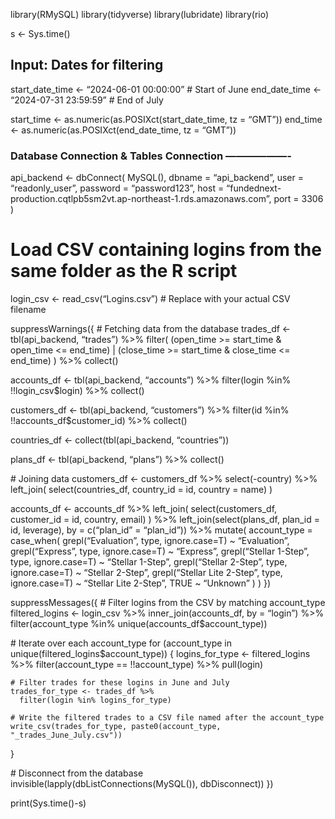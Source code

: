 library(RMySQL)
library(tidyverse)
library(lubridate)
library(rio)

s <- Sys.time()

## Input: Dates for filtering
start_date_time <- "2024-06-01 00:00:00"  # Start of June
end_date_time <- "2024-07-31 23:59:59"    # End of July

start_time <- as.numeric(as.POSIXct(start_date_time, tz = "GMT"))
end_time <- as.numeric(as.POSIXct(end_date_time, tz = "GMT"))

### Database Connection & Tables Connection -------------------
api_backend <- dbConnect(
  MySQL(),
  dbname = "api_backend",
  user = "readonly_user",
  password = "password123",
  host = "fundednext-production.cqtlpb5sm2vt.ap-northeast-1.rds.amazonaws.com",
  port = 3306
)

# Load CSV containing logins from the same folder as the R script
login_csv <- read_csv("Logins.csv")  # Replace with your actual CSV filename

suppressWarnings({
  # Fetching data from the database
  trades_df <- tbl(api_backend, "trades") %>%
    filter(
      (open_time >= start_time & open_time <= end_time) |
      (close_time >= start_time & close_time <= end_time)
    ) %>%
    collect()
  
  accounts_df <- tbl(api_backend, "accounts") %>%
    filter(login %in% !!login_csv$login) %>%
    collect()
  
  customers_df <- tbl(api_backend, "customers") %>%
    filter(id %in% !!accounts_df$customer_id) %>%
    collect()
  
  countries_df <- collect(tbl(api_backend, "countries"))
  
  plans_df <- tbl(api_backend, "plans") %>%
    collect()
  
  # Joining data
  customers_df <- customers_df %>%
    select(-country) %>%
    left_join(
      select(countries_df, country_id = id, country = name)
    )
  
  accounts_df <- accounts_df %>%
    left_join(
      select(customers_df, customer_id = id, country, email)
    ) %>%
    left_join(select(plans_df, plan_id = id, leverage), by = c("plan_id" = "plan_id")) %>%
    mutate(
      account_type = case_when(
        grepl("Evaluation", type, ignore.case=T) ~ "Evaluation",
        grepl("Express", type, ignore.case=T) ~ "Express",
        grepl("Stellar 1-Step", type, ignore.case=T) ~ "Stellar 1-Step",
        grepl("Stellar 2-Step", type, ignore.case=T) ~ "Stellar 2-Step",
        grepl("Stellar Lite 2-Step", type, ignore.case=T) ~ "Stellar Lite 2-Step",
        TRUE ~ "Unknown"
      )
    )
})

suppressMessages({
  # Filter logins from the CSV by matching account_type
  filtered_logins <- login_csv %>%
    inner_join(accounts_df, by = "login") %>%
    filter(account_type %in% unique(accounts_df$account_type))
  
  # Iterate over each account_type
  for (account_type in unique(filtered_logins$account_type)) {
    logins_for_type <- filtered_logins %>%
      filter(account_type == !!account_type) %>%
      pull(login)
    
    # Filter trades for these logins in June and July
    trades_for_type <- trades_df %>%
      filter(login %in% logins_for_type)
    
    # Write the filtered trades to a CSV file named after the account_type
    write_csv(trades_for_type, paste0(account_type, "_trades_June_July.csv"))
  }
  
  # Disconnect from the database
  invisible(lapply(dbListConnections(MySQL()), dbDisconnect))
})

print(Sys.time()-s)
